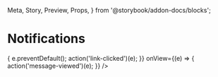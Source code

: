   Meta,
  Story,
  Preview,
  Props,
} from '@storybook/addon-docs/blocks';

<Meta
  title="Notifications|List"
  component={Notifications}
/>

# Notifications

<Preview>
  <Story name="Types">
    <Notifications
      data={data}
      onClick={(e) => {
        e.preventDefault();
        action('link-clicked')(e);
      }}
      onView={(e) => {
        action('message-viewed')(e);
      }}
    />
  </Story>
</Preview>
